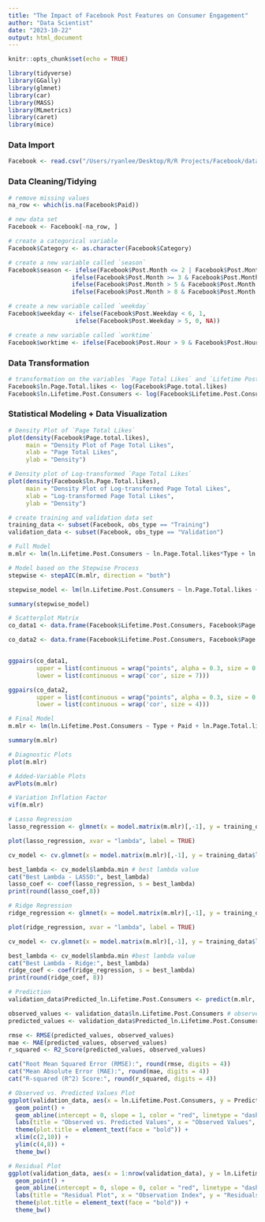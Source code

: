 ```yaml
---
title: "The Impact of Facebook Post Features on Consumer Engagement"
author: "Data Scientist"
date: "2023-10-22"
output: html_document
---
```


```r

knitr::opts_chunk$set(echo = TRUE)

library(tidyverse)
library(GGally)
library(glmnet)
library(car)
library(MASS)
library(MLmetrics)
library(caret)
library(mice)

```

### Data Import

```r

Facebook <- read.csv("/Users/ryanlee/Desktop/R/R Projects/Facebook/dataset/facebook_updated.csv", header=TRUE, as.is=TRUE, sep=',')

```

### Data Cleaning/Tidying

```r

# remove missing values
na_row <- which(is.na(Facebook$Paid)) 

# new data set
Facebook <- Facebook[-na_row, ] 

# create a categorical variable
Facebook$Category <- as.character(Facebook$Category)

# create a new variable called `season`
Facebook$season <- ifelse(Facebook$Post.Month <= 2 | Facebook$Post.Month > 11, "winter",
                  ifelse(Facebook$Post.Month >= 3 & Facebook$Post.Month < 6, "spring",
                  ifelse(Facebook$Post.Month > 5 & Facebook$Post.Month < 9, "summer",
                  ifelse(Facebook$Post.Month > 8 & Facebook$Post.Month < 12, "autumn", NA))))

# create a new variable called `weekday`
Facebook$weekday <- ifelse(Facebook$Post.Weekday < 6, 1,
                   ifelse(Facebook$Post.Weekday > 5, 0, NA))

# create a new variable called `worktime`
Facebook$worktime <- ifelse(Facebook$Post.Hour > 9 & Facebook$Post.Hour < 18, 1, 0)

```

### Data Transformation

```r

# transformation on the variables `Page Total Likes` and `Lifetime Post Consumers` with the use of logarithm
Facebook$ln.Page.Total.likes <- log(Facebook$Page.total.likes) 
Facebook$ln.Lifetime.Post.Consumers <- log(Facebook$Lifetime.Post.Consumers) 

```

### Statistical Modeling + Data Visualization

```r

# Density Plot of `Page Total Likes`
plot(density(Facebook$Page.total.likes),
     main = "Density Plot of Page Total Likes",
     xlab = "Page Total Likes", 
     ylab = "Density")

# Density plot of Log-transformed `Page Total Likes`
plot(density(Facebook$ln.Page.Total.likes),
     main = "Density Plot of Log-transformed Page Total Likes",
     xlab = "Log-transformed Page Total Likes",
     ylab = "Density")

# create training and validation data set
training_data <- subset(Facebook, obs_type == "Training")
validation_data <- subset(Facebook, obs_type == "Validation")

# Full Model
m.mlr <- lm(ln.Lifetime.Post.Consumers ~ ln.Page.Total.likes*Type + ln.Page.Total.likes*Category + ln.Page.Total.likes*Paid + ln.Page.Total.likes*season + ln.Page.Total.likes*weekday + ln.Page.Total.likes*worktime, data = training_data) 

# Model based on the Stepwise Process
stepwise <- stepAIC(m.mlr, direction = "both") 

stepwise_model <- lm(ln.Lifetime.Post.Consumers ~ ln.Page.Total.likes + Type + Category + Paid + season + worktime + ln.Page.Total.likes:Type + ln.Page.Total.likes:season + ln.Page.Total.likes:worktime, data = training_data) 

summary(stepwise_model)

# Scatterplot Matrix
co_data1 <- data.frame(Facebook$Lifetime.Post.Consumers, Facebook$Page.total.likes, Facebook$Type, Facebook$Category, Facebook$season, Facebook$weekday, Facebook$worktime, Facebook$Paid)

co_data2 <- data.frame(Facebook$Lifetime.Post.Consumers, Facebook$Page.total.likes, Facebook$Type, Facebook$season, Facebook$Paid)


ggpairs(co_data1, 
        upper = list(continuous = wrap("points", alpha = 0.3, size = 0.1)),
        lower = list(continuous = wrap('cor', size = 7)))

ggpairs(co_data2, 
        upper = list(continuous = wrap("points", alpha = 0.3, size = 0.1)),
        lower = list(continuous = wrap('cor', size = 4)))

```

```r

# Final Model
m.mlr <- lm(ln.Lifetime.Post.Consumers ~ Type + Paid + ln.Page.Total.likes + season:ln.Page.Total.likes, data = training_data) 

summary(m.mlr)

# Diagnostic Plots
plot(m.mlr)

# Added-Variable Plots
avPlots(m.mlr)

# Variation Inflation Factor
vif(m.mlr)

# Lasso Regression
lasso_regression <- glmnet(x = model.matrix(m.mlr)[,-1], y = training_data$ln.Lifetime.Post.Consumers, alpha = 1)

plot(lasso_regression, xvar = "lambda", label = TRUE)

cv_model <- cv.glmnet(x = model.matrix(m.mlr)[,-1], y = training_data$ln.Lifetime.Post.Consumers, alpha = 1)

best_lambda <- cv_model$lambda.min # best lambda value
cat("Best Lambda - LASSO:", best_lambda)
lasso_coef <- coef(lasso_regression, s = best_lambda)
print(round(lasso_coef,8))

# Ridge Regression
ridge_regression <- glmnet(x = model.matrix(m.mlr)[,-1], y = training_data$ln.Lifetime.Post.Consumers, alpha = 0)

plot(ridge_regression, xvar = "lambda", label = TRUE)

cv_model <- cv.glmnet(x = model.matrix(m.mlr)[,-1], y = training_data$ln.Lifetime.Post.Consumers, alpha = 0)

best_lambda <- cv_model$lambda.min #best lambda value
cat("Best Lambda - Ridge:", best_lambda)
ridge_coef <- coef(ridge_regression, s = best_lambda)
print(round(ridge_coef, 8))

# Prediction
validation_data$Predicted_ln.Lifetime.Post.Consumers <- predict(m.mlr, newdata = validation_data) 

observed_values <- validation_data$ln.Lifetime.Post.Consumers # observed values
predicted_values <- validation_data$Predicted_ln.Lifetime.Post.Consumers # predicted values

rmse <- RMSE(predicted_values, observed_values)
mae <- MAE(predicted_values, observed_values)
r_squared <- R2_Score(predicted_values, observed_values)

cat("Root Mean Squared Error (RMSE):", round(rmse, digits = 4))
cat("Mean Absolute Error (MAE):", round(mae, digits = 4))
cat("R-squared (R^2) Score:", round(r_squared, digits = 4))

# Observed vs. Predicted Values Plot
ggplot(validation_data, aes(x = ln.Lifetime.Post.Consumers, y = Predicted_ln.Lifetime.Post.Consumers)) +
  geom_point() +
  geom_abline(intercept = 0, slope = 1, color = "red", linetype = "dashed") +
  labs(title = "Observed vs. Predicted Values", x = "Observed Values", y = "Predicted Values") +
  theme(plot.title = element_text(face = "bold")) +
  xlim(c(2,10)) +
  ylim(c(4,8)) +
  theme_bw()

# Residual Plot
ggplot(validation_data, aes(x = 1:nrow(validation_data), y = ln.Lifetime.Post.Consumers-Predicted_ln.Lifetime.Post.Consumers)) +
  geom_point() +
  geom_abline(intercept = 0, slope = 0, color = "red", linetype = "dashed") +
  labs(title = "Residual Plot", x = "Observation Index", y = "Residuals") +
  theme(plot.title = element_text(face = "bold")) +
  theme_bw()

```
